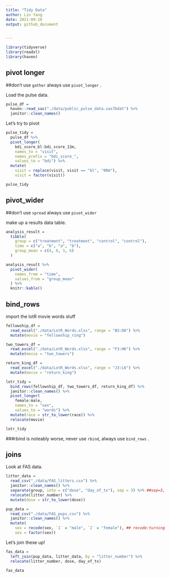 ```yaml
---
title: "Tidy Data"
author: Lin Yang
date: 2021-09-28
output: github_document
 

---
```


```r
library(tidyverse)
library(readxl)
library(haven)
```

## pivot longer
##don't use `gather` always use `pivot_longer` .

Load the pulse data.

```r
pulse_df = 
  haven::read_sas("./data/public_pulse_data.sas7bdat") %>%
  janitor::clean_names()
```

Let's try to pivot

```r
pulse_tidy = 
  pulse_df %>% 
  pivot_longer(
    bdi_score_bl:bdi_score_12m,
    names_to = "visit",
    names_prefix = "bdi_score_",
    values_to = "bdi") %>% 
  mutate(
    visit = replace(visit, visit == "bl", "00m"),
    visit = factor(visit)) 

pulse_tidy

```

## pivot_wider
##don't use `spread` always use `pivot_wider`

make up a results data table.

```r
analysis_result = 
  tibble(
    group = c("treatment", "treatment", "control", "control"),
    time = c("a", "b", "a", "b"),
    group_mean = c(4, 8, 3, 6)
  )

analysis_result %>% 
  pivot_wider(
    names_from = "time", 
    values_from = "group_mean"
  ) %>% 
  knitr::kable()

```


## bind_rows

import the lotR movie words stuff

```r
fellowship_df = 
  read_excel("./data/LotR_Words.xlsx", range = "B3:D6") %>%
  mutate(movie = "fellowship_ring")

two_towers_df = 
  read_excel("./data/LotR_Words.xlsx", range = "F3:H6") %>%
  mutate(movie = "two_towers")

return_king_df = 
  read_excel("./data/LotR_Words.xlsx", range = "J3:L6") %>%
  mutate(movie = "return_king")
```

```r
lotr_tidy = 
  bind_rows(fellowship_df, two_towers_df, return_king_df) %>%
  janitor::clean_names() %>%
  pivot_longer(
    female:male,
    names_to = "sex", 
    values_to = "words") %>%
  mutate(race = str_to_lower(race)) %>% 
  relocate(movie)

lotr_tidy

```
###rbind is noteably worse, never use `rbind`, always use `bind_rows` .

## joins

Look at FAS data.

```r
litter_data = 
  read_csv("./data/FAS_litters.csv") %>%
  janitor::clean_names() %>% 
  separate(group, into = c("dose", "day_of_tx"), sep = 3) %>% ##sep=3, 3 letters in
  relocate(litter_number) %>% 
  mutate(dose = str_to_lower(dose))

pup_data = 
  read_csv("./data/FAS_pups.csv") %>%
  janitor::clean_names() %>% 
  mutate(
    sex = recode(sex, `1` = "male", `2` = "female"), ## recode:turning an existing value to a new value
    sex = factor(sex)) 
```

Let's join these up!

```r
fas_data = 
  left_join(pup_data, litter_data, by = "litter_number") %>% 
  relocate(litter_number, dose, day_of_tx)

fas_data
```










